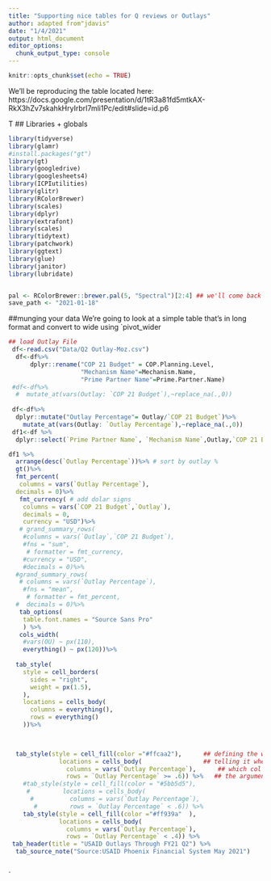 ```yaml
---
title: "Supporting nice tables for Q reviews or Outlays"
author: adapted from"jdavis"
date: "1/4/2021"
output: html_document
editor_options: 
  chunk_output_type: console
---
```


```r
knitr::opts_chunk$set(echo = TRUE)
```


We'll be reproducing the table located here:
https://docs.google.com/presentation/d/1tR3a81fd5mtkAX-RkX3hZv7skahkHryIrbrI7mli1Pc/edit#slide=id.p6


T
## Libraries + globals
  
```r
library(tidyverse)
library(glamr)
#install.packages("gt")
library(gt)
library(googledrive)
library(googlesheets4)
library(ICPIutilities)
library(glitr)
library(RColorBrewer)
library(scales)
library(dplyr)
library(extrafont)
library(scales)
library(tidytext)
library(patchwork)
library(ggtext)
library(glue)
library(janitor)
library(lubridate)


pal <- RColorBrewer::brewer.pal(5, "Spectral")[2:4] ## we'll come back to this
save_path <- "2021-01-18"

```
  
##munging your data
  We're going to look at a simple table that's in long format and convert to wide using `pivot_wider
  
```r
## load Outlay File
 df<-read.csv("Data/Q2 Outlay-Moz.csv")
  df<-df%>%
      dplyr::rename("COP 21 Budget" = COP.Planning.Level,
                    "Mechanism Name"=Mechanism.Name,
                    "Prime Partner Name"=Prime.Partner.Name)
 #df<-df%>%
  #  mutate_at(vars(Outlay: `COP 21 Budget`),~replace_na(.,0))
  
 df<-df%>%
  dplyr::mutate("Outlay Percentage"= Outlay/`COP 21 Budget`)%>%
    mutate_at(vars(Outlay: `Outlay Percentage`),~replace_na(.,0))
 df1<-df %>% 
  dplyr::select(`Prime Partner Name`, `Mechanism Name`,Outlay,`COP 21 Budget`,`Outlay Percentage`)


```

```r

df1 %>% 
  arrange(desc(`Outlay Percentage`))%>% # sort by outlay %
  gt()%>%
  fmt_percent(
   columns = vars(`Outlay Percentage`),
  decimals = 0)%>%
   fmt_currency( # add dolar signs
    columns = vars(`COP 21 Budget`,`Outlay`),
    decimals = 0,
    currency = "USD")%>%
   # grand_summary_rows(
    #columns = vars(`Outlay`,`COP 21 Budget`),
    #fns = "sum",
     # formatter = fmt_currency,
    #currency = "USD",
    #decimals = 0)%>%
  #grand_summary_rows(
   # columns = vars(`Outlay Percentage`),
    #fns = "mean",
     # formatter = fmt_percent,
  #  decimals = 0)%>%
   tab_options(
    table.font.names = "Source Sans Pro"
    ) %>% 
   cols_width(
    #vars(OU) ~ px(110),
    everything() ~ px(120))%>%
 
  tab_style(
    style = cell_borders(
      sides = "right",
      weight = px(1.5),
    ),
    locations = cells_body(
      columns = everything(),
      rows = everything()
    ))%>%
  


  tab_style(style = cell_fill(color ="#ffcaa2"),      ## defining the what (the 4th value of the pal object)
              locations = cells_body(                 ## telling it where (ie, the body of a cell)
                columns = vars(`Outlay Percentage`),      ## which col this refers to (note `vars()`)
                rows = `Outlay Percentage` >= .6)) %>%   ## the argument   ## using Q2 colors here
    #tab_style(style = cell_fill(color = "#5bb5d5"),
     #         locations = cells_body(
      #          columns = vars(`Outlay Percentage`),
       #         rows = `Outlay Percentage` < .6)) %>% 
    tab_style(style = cell_fill(color ="#ff939a"  ),
              locations = cells_body(
                columns = vars(`Outlay Percentage`),
                rows = `Outlay Percentage` < .4)) %>% 
 tab_header(title = "USAID Outlays Through FY21 Q2") %>% 
  tab_source_note("Source:USAID Phoenix Financial System May 2021")
  


```

 


`